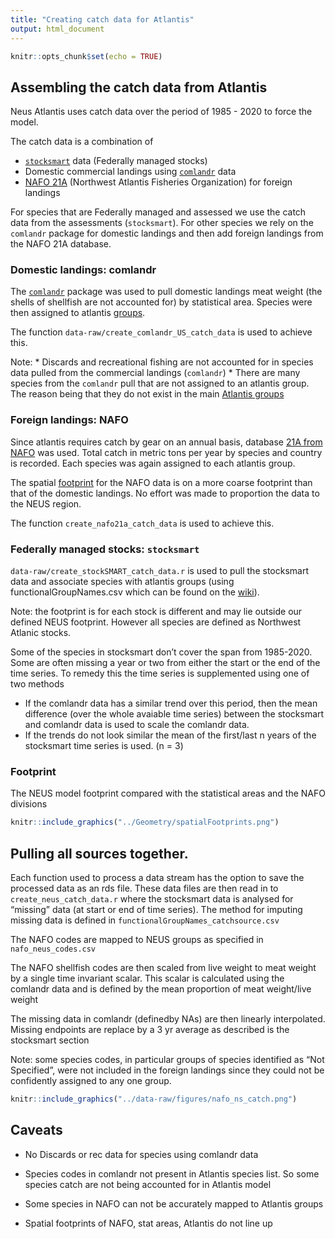 ```yaml
---
title: "Creating catch data for Atlantis"
output: html_document
---
```


```r
knitr::opts_chunk$set(echo = TRUE)
```

## Assembling the catch data from Atlantis

Neus Atlantis uses catch data over the period of 1985 - 2020 to force the model.

The catch data is a combination of

*   [`stocksmart`](https://noaa-edab.github.io/stocksmart/) data (Federally managed stocks)
*   Domestic commercial  landings using [`comlandr`](https://noaa-edab.github.io/comlandr/) data
*   [NAFO 21A](https://www.nafo.int/Data/STATLANT-21A) (Northwest Atlantis Fisheries Organization) for foreign landings 

For species that are Federally managed and assessed we use the catch data from the assessments (`stocksmart`). For other species we rely on the `comlandr` package for domestic landings and then add foreign landings from the NAFO 21A database.

### Domestic landings: comlandr

The [`comlandr`](https://noaa-edab.github.io/comlandr/) package was used to pull domestic landings meat weight (the shells of shellfish are not accounted for) by statistical area. Species were then assigned to atlantis [groups](https://github.com/NOAA-EDAB/neus-atlantis/wiki/Functional-Groups).

The function `data-raw/create_comlandr_US_catch_data` is used to achieve this.

Note: 
* Discards and recreational fishing are not accounted for in species data pulled from the commercial landings (`comlandr`)
* There are many species from the `comlandr` pull that are not assigned to an atlantis group. The reason being that they do not exist in the main [Atlantis groups](https://github.com/NOAA-EDAB/neus-atlantis/wiki/Functional-Groups)


### Foreign landings: NAFO

Since atlantis requires catch by gear on an annual basis, database [21A from NAFO](https://www.nafo.int/Data/STATLANT-21A) was used. Total catch in metric tons per year by species and country is recorded. Each species was again assigned to each atlantis group.

The spatial [footprint](#footprint) for the NAFO data is on a more coarse footprint than that of the domestic landings. No effort was made to proportion the data to the NEUS region.


The function `create_nafo21a_catch_data` is used to achieve this.

### Federally managed stocks: `stocksmart`

`data-raw/create_stockSMART_catch_data.r` is used to pull the stocksmart data and associate species with atlantis groups (using functionalGroupNames.csv which can be found on the [wiki](https://github.com/NOAA-EDAB/neus-atlantis/wiki/Functional-Groups)).

Note: the footprint is for each stock is different and may lie outside our defined NEUS footprint. However all species are defined as Northwest Atlanic stocks.

Some of the species in stocksmart don't cover the span from 1985-2020. Some are often missing a year or two from either the start or the end of the time series. To remedy this the time series is supplemented using one of two methods

* If the comlandr data has a similar trend over this period, then the mean difference (over the whole avaiable time series) between the stocksmart and comlandr data is used to scale the comlandr data.
* If the trends do not look similar the mean of the first/last n years of the stocksmart time series is used. (n = 3)

### Footprint 

The NEUS model footprint compared with the statistical areas and the NAFO divisions

```r
knitr::include_graphics("../Geometry/spatialFootprints.png")

```

## Pulling all sources together.

Each function used to process a data stream has the option to save the processed data as an rds file. These data files are then read in to `create_neus_catch_data.r` where the stocksmart data is analysed for "missing" data (at start or end of time series). The method for imputing missing data is defined in `functionalGroupNames_catchsource.csv`

The NAFO codes are mapped to NEUS groups as specified in `nafo_neus_codes.csv`

The NAFO shellfish codes are then scaled from live weight to meat weight by a single time invariant scalar. This scalar is calculated using the comlandr data and is defined by the mean proportion of meat weight/live weight

The missing data in comlandr (definedby NAs) are then linearly interpolated. Missing endpoints are replace by a 3 yr average as described is the stocksmart section  


Note: some species codes, in particular groups of species identified as "Not Specified", were not included in the foreign landings since they could not be confidently assigned to any one group.

```r
knitr::include_graphics("../data-raw/figures/nafo_ns_catch.png")
```

## Caveats

* No Discards or rec data for species using comlandr data

* Species codes in comlandr not present in Atlantis species list. So some species catch are not being accounted for in Atlantis model

* Some species in NAFO can not be accurately mapped to Atlantis groups

* Spatial footprints of NAFO, stat areas, Atlantis do not line up